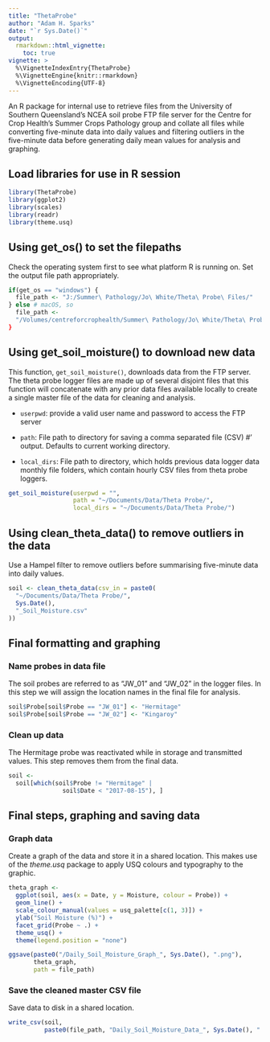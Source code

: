 ```yaml
---
title: "ThetaProbe"
author: "Adam H. Sparks"
date: "`r Sys.Date()`"
output:
  rmarkdown::html_vignette:
    toc: true
vignette: >
  %\VignetteIndexEntry{ThetaProbe}
  %\VignetteEngine{knitr::rmarkdown}
  %\VignetteEncoding{UTF-8}
---
```


An R package for internal use to retrieve files from the University of Southern
Queensland's NCEA soil probe FTP file server for the Centre for Crop Health's
Summer Crops Pathology group and collate all files while converting five-minute
data into daily values and filtering outliers in the five-minute data before
generating daily mean values for analysis and graphing.

## Load libraries for use in R session

```r
library(ThetaProbe)
library(ggplot2)
library(scales)
library(readr)
library(theme.usq)
```

## Using get_os() to set the filepaths

Check the operating system first to see what platform R is running on. Set the
output file path appropriately.

```r

if(get_os == "windows") {
  file_path <- "J:/Summer\ Pathology/Jo\ White/Theta\ Probe\ Files/"
} else # macOS, so
  file_path <-
  "/Volumes/centreforcrophealth/Summer\ Pathology/Jo\ White/Theta\ Probe\ Files/"
}
```

## Using get_soil_moisture() to download new data

This function, `get_soil_moisture()`, downloads data from the FTP server. 
The theta probe logger files are made up of several disjoint files that this
function will concatenate with any prior data files available locally to create
a single master file of the data for cleaning and analysis.

- `userpwd`: provide a valid user name and password to access the FTP server

- `path`: File path to directory for saving a comma separated file (CSV)
#' output. Defaults to current working directory.

- `local_dirs`: File path to directory, which holds previous data logger data
monthly file folders, which contain hourly CSV files from theta probe loggers.

```r
get_soil_moisture(userpwd = "",
                  path = "~/Documents/Data/Theta Probe/",
                  local_dirs = "~/Documents/Data/Theta Probe/")

```

## Using clean_theta_data() to remove outliers in the data 

Use a Hampel filter to remove outliers before summarising five-minute data into
daily values.

```r
soil <- clean_theta_data(csv_in = paste0(
  "~/Documents/Data/Theta Probe/",
  Sys.Date(),
  "_Soil_Moisture.csv"
))
```

## Final formatting and graphing

### Name probes in data file

The soil probes are referred to as "JW_01" and "JW_02" in the logger files. In
this step we will assign the location names in the final file for analysis.

```r
soil$Probe[soil$Probe == "JW_01"] <- "Hermitage"
soil$Probe[soil$Probe == "JW_02"] <- "Kingaroy"
```

### Clean up data

The Hermitage probe was reactivated while in storage and transmitted values.
This step removes them from the final data.

```r
soil <-
  soil[which(soil$Probe != "Hermitage" |
               soil$Date < "2017-08-15"), ]
```

## Final steps, graphing and saving data

### Graph data

Create a graph of the data and store it in a shared location. This makes use of
the _theme.usq_ package to apply USQ colours and typography to the graphic.

```r
theta_graph <-
  ggplot(soil, aes(x = Date, y = Moisture, colour = Probe)) +
  geom_line() +
  scale_colour_manual(values = usq_palette[c(1, 3)]) +
  ylab("Soil Moisture (%)") +
  facet_grid(Probe ~ .) +
  theme_usq() +
  theme(legend.position = "none")

ggsave(paste0("/Daily_Soil_Moisture_Graph_", Sys.Date(), ".png"),
       theta_graph,
       path = file_path)

```

### Save the cleaned master CSV file

Save data to disk in a shared location.

```r
write_csv(soil,
          paste0(file_path, "Daily_Soil_Moisture_Data_", Sys.Date(), ".csv"))
```

